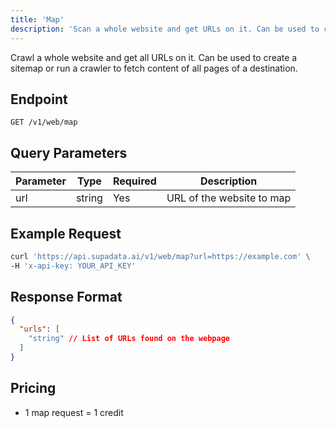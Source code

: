 ```yaml
---
title: 'Map'
description: 'Scan a whole website and get URLs on it. Can be used to create a sitemap or run a crawler to fetch content of all pages of a destination.'
---
```


Crawl a whole website and get all URLs on it. Can be used to create a sitemap or run a crawler to fetch content of all pages of a destination.

## Endpoint

`GET /v1/web/map`

## Query Parameters

| Parameter | Type   | Required | Description               |
| --------- | ------ | -------- | ------------------------- |
| url       | string | Yes      | URL of the website to map |

## Example Request

```bash
curl 'https://api.supadata.ai/v1/web/map?url=https://example.com' \
-H 'x-api-key: YOUR_API_KEY'
```

## Response Format

```json
{
  "urls": [
    "string" // List of URLs found on the webpage
  ]
}
```

## Pricing

- 1 map request = 1 credit
